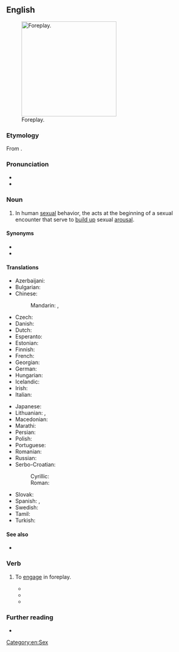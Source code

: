 ==English==
[[File:Nipping the Nape.png|thumb|250px|upright|Foreplay.]]

===Etymology===
From {{prefix|en|fore|play}}.

===Pronunciation===
* {{IPA|en|/ˈfɔː(ɹ)pleɪ/}}
* {{audio|en|LL-Q1860 (eng)-Vealhurl-foreplay.wav|Audio (UK)}}

===Noun===
{{en-noun|-}}

# In human [[sexual]] behavior, the acts at the beginning of a sexual encounter that serve to [[build up]] sexual [[arousal]].

====Synonyms====
* {{l|en|contrectation}}
* {{l|en|foresex}}

====Translations====
{{trans-top|foreplay}}
* Azerbaijani: {{t|az|ön sevişmə}}
* Bulgarian: {{t|bg|любовна игра|f|sc=Cyrl}}
* Chinese:
*: Mandarin: {{t+|cmn|前戲|sc=Hani}}, {{t+|cmn|前戏|tr=qiánxì|sc=Hani}}
* Czech: {{t|cs|předehra|f}}
* Danish: {{t|da|forspil}}
* Dutch: {{t+|nl|voorspel|n}}
* Esperanto: {{t|eo|antaŭludo}}
* Estonian: {{t+|et|eelmäng}}
* Finnish: {{t+|fi|esileikki}}
* French: {{t+|fr|préliminaires|m-p}}
* Georgian: {{t|ka|პრელუდია}}
* German: {{t+|de|Vorspiel|n}}
* Hungarian: {{t+|hu|előjáték}}
* Icelandic: {{t+|is|forleikur|m}}
* Irish: {{t|ga|réamhshúgradh|m}}
* Italian: {{t+|it|preliminari}}
{{trans-mid}}
* Japanese: {{t|ja|前戯|tr=ぜんぎ, zengi}}
* Lithuanian: {{t|lt|meilės žaismas|m}}, {{t|lt|erotinės glamonės|f-p}}
* Macedonian: {{t|mk|предигра|f}}
* Marathi: {{t|mr|प्रणय|sc=Deva}}
* Persian: {{t+|fa|عشق‌بازی|tr=eshqbazi}}
* Polish: {{t|pl|[[gra]] [[wstępna]]|f}}
* Portuguese: {{t+|pt|preliminares|f-p}}
* Romanian: {{t+|ro|preludiu|n}}
* Russian: {{t+|ru|прелю́дия|f}}
* Serbo-Croatian:
*: Cyrillic: {{t|sh|пре̏дигра|f|sc=Cyrl}}
*: Roman: {{t+|sh|prȅdigra|f}}
* Slovak: {{t|sk|predohra|f}}
* Spanish: {{t|es|juego previo|m}}, {{t+|es|preliminares|m}}
* Swedish: {{t+|sv|förspel}}
* Tamil: {{t|ta|பாலுணர்வூட்டல்}}
* Turkish: {{t|tr|ön sevişme}}
{{trans-bottom}}

====See also====
* {{l|en|afterplay}}

===Verb===
{{en-verb}}

# {{lb|en|intransitive}} To [[engage]] in foreplay.
#* {{quote-text|en|year=2002|author=M. D. Bifford Debs|title=The Writer - Page 102|passage=I decided, while we were '''foreplaying''', that I must get a supply, just in case.}}
#* {{quote-text|en|year=2005|author=Charles E. Schwarz|title=The Lonely Detective Gets Nasty and Other Murder Mysteries - Page 65|passage=We grabbed each other, roughly kissing and tossing covers and pillows about in our frantic lovemaking. We '''foreplayed''' and '''foreplayed''', teased and teased again.}}
#* {{quote-text|en|year=2011|author=Katie MacAlister|title=It's All Greek to Me|passage=While they were making love? It was true they weren't actually engaged in intercourse, but this certainly counted as foreplay. Iakovos stared down at her in complete disbelief. He'd never, ever had a woman fall asleep while he was '''foreplaying'''.}}

===Further reading===
* {{projectlink|wikipedia}}

[[Category:en:Sex]]